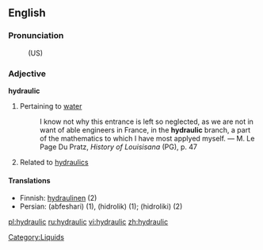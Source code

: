 ==English==

===Pronunciation===
:(US) {{SAMPA|/haI.drQ.lIks/}}

===Adjective===
'''hydraulic'''

# Pertaining to [[water]]
#:I know not why this entrance is left so neglected, as we are not in want of able engineers in France, in the '''hydraulic''' branch, a part of the mathematics to which I have most applyed myself. &mdash; M. Le Page Du Pratz, ''History of Louisisana'' (PG), p. 47
#Related to [[hydraulics]]

====Translations====
*Finnish: [[hydraulinen]] (2)
*Persian: {{FAchar|[[آبفشاری]]}} (abfeshari) (1), {{FAchar|[[هیدرولیک]]}} (hidrolik) (1); {{FAchar|[[هیدرولیکی]]}} (hidroliki) (2)

[[Category:Liquids]]

[[pl:hydraulic]]
[[ru:hydraulic]]
[[vi:hydraulic]]
[[zh:hydraulic]]